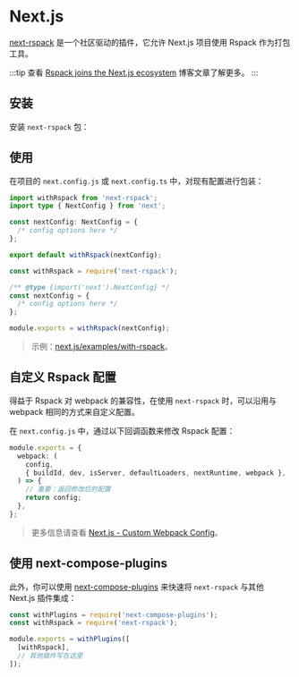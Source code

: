 
# Next.js

[next-rspack](https://www.npmjs.com/package/next-rspack) 是一个社区驱动的插件，它允许 Next.js 项目使用 Rspack 作为打包工具。

:::tip
查看 [Rspack joins the Next.js ecosystem](https://rspack.dev/blog/rspack-next-partner) 博客文章了解更多。
:::

## 安装

安装 `next-rspack` 包：

<PackageManagerTabs command="add next-rspack -D" />

## 使用

在项目的 `next.config.js` 或 `next.config.ts` 中，对现有配置进行包装：

<Tabs>
  <Tab label="next.config.ts">

```ts
import withRspack from 'next-rspack';
import type { NextConfig } from 'next';

const nextConfig: NextConfig = {
  /* config options here */
};

export default withRspack(nextConfig);
```

  </Tab>
  <Tab label="next.config.js">

```ts
const withRspack = require('next-rspack');

/** @type {import('next').NextConfig} */
const nextConfig = {
  /* config options here */
};

module.exports = withRspack(nextConfig);
```

  </Tab>
</Tabs>

> 示例：[next.js/examples/with-rspack](https://github.com/vercel/next.js/tree/canary/examples/with-rspack)。

## 自定义 Rspack 配置

得益于 Rspack 对 webpack 的兼容性，在使用 `next-rspack` 时，可以沿用与 webpack 相同的方式来自定义配置。

在 `next.config.js` 中，通过以下回调函数来修改 Rspack 配置：

```ts title="next.config.js"
module.exports = {
  webpack: (
    config,
    { buildId, dev, isServer, defaultLoaders, nextRuntime, webpack },
  ) => {
    // 重要：返回修改后的配置
    return config;
  },
};
```

> 更多信息请查看 [Next.js - Custom Webpack Config](https://nextjs.org/docs/app/api-reference/config/next-config-js/webpack)。

## 使用 next-compose-plugins

此外，你可以使用 [next-compose-plugins](https://www.npmjs.com/package/next-compose-plugins) 来快速将 `next-rspack` 与其他 Next.js 插件集成：

```js title="next.config.js"
const withPlugins = require('next-compose-plugins');
const withRspack = require('next-rspack');

module.exports = withPlugins([
  [withRspack],
  // 其他插件写在这里
]);
```
